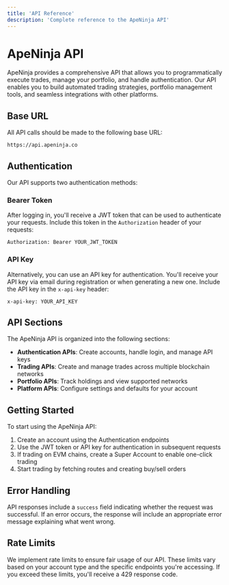 ```yaml
---
title: 'API Reference'
description: 'Complete reference to the ApeNinja API'
---
```


# ApeNinja API

ApeNinja provides a comprehensive API that allows you to programmatically execute trades, manage your portfolio, and handle authentication. Our API enables you to build automated trading strategies, portfolio management tools, and seamless integrations with other platforms.

## Base URL

All API calls should be made to the following base URL:

```
https://api.apeninja.co
```

## Authentication

Our API supports two authentication methods:

### Bearer Token

After logging in, you'll receive a JWT token that can be used to authenticate your requests. Include this token in the `Authorization` header of your requests:

```
Authorization: Bearer YOUR_JWT_TOKEN
```

### API Key

Alternatively, you can use an API key for authentication. You'll receive your API key via email during registration or when generating a new one. Include the API key in the `x-api-key` header:

```
x-api-key: YOUR_API_KEY
```

## API Sections

The ApeNinja API is organized into the following sections:

- **Authentication APIs**: Create accounts, handle login, and manage API keys
- **Trading APIs**: Create and manage trades across multiple blockchain networks
- **Portfolio APIs**: Track holdings and view supported networks
- **Platform APIs**: Configure settings and defaults for your account

## Getting Started

To start using the ApeNinja API:

1. Create an account using the Authentication endpoints
2. Use the JWT token or API key for authentication in subsequent requests
3. If trading on EVM chains, create a Super Account to enable one-click trading
4. Start trading by fetching routes and creating buy/sell orders

## Error Handling

API responses include a `success` field indicating whether the request was successful. If an error occurs, the response will include an appropriate error message explaining what went wrong.

## Rate Limits

We implement rate limits to ensure fair usage of our API. These limits vary based on your account type and the specific endpoints you're accessing. If you exceed these limits, you'll receive a 429 response code.